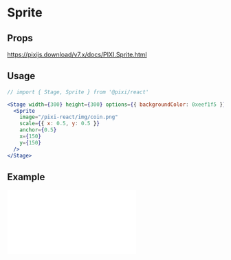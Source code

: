 # Sprite

## Props

https://pixijs.download/v7.x/docs/PIXI.Sprite.html

## Usage

```jsx live
// import { Stage, Sprite } from '@pixi/react'

<Stage width={300} height={300} options={{ backgroundColor: 0xeef1f5 }}>
  <Sprite
    image="/pixi-react/img/coin.png"
    scale={{ x: 0.5, y: 0.5 }}
    anchor={0.5}
    x={150}
    y={150}
  />
</Stage>
```

## Example

<iframe
  height={500}
  scrolling="no"
  title="Sprite"
  src="//codepen.io/inlet/embed/f68c95780536e31af9678bab19fdd4b5/?height=300&theme-id=33987&default-tab=result&embed-version=2"
  frameBorder="no"
  allowFullScreen={true}
  style={{ width: '100%' }}
/>
